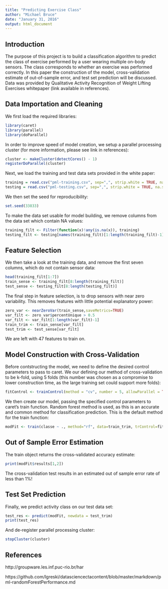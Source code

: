 ```yaml
---
title: "Predicting Exercise Class"
author: "Michael Bruce"
date: "January 31, 2016"
output: html_document
---
```


## Introduction
The purpose of this project is to build a classification algorithm to predict the class of exercise performed by a user wearing multiple on-body sensors.  The class corresponds to whether an exercise was performed correctly.  In this paper the construction of the model, cross-validation estimate of out-of-sample error, and test set prediction will be discussed.  Data was provided by Qualitative Activity Recognition of Weight Lifting Exercises whitepaper (link available in references).

## Data Importation and Cleaning
We first load the required libraries:
```r
library(caret)
library(parallel)
library(doParallel)
```

In order to improve speed of model creation, we setup a parallel processing cluster (for more information, please see link in references):
```r
cluster <- makeCluster(detectCores() - 1)
registerDoParallel(cluster)
```

Next, we load the training and test data sets provided in the white paper:
```r
training = read.csv("pml-training.csv", sep=",", strip.white = TRUE, na.strings = c("#DIV/0!", "NA"))
testing = read.csv("pml-testing.csv", sep=",", strip.white = TRUE, na.strings = c("#DIV/0!", "NA"))
```

We then set the seed for reproducibility:
```r
set.seed(33833)
```

To make the data set usable for model building, we remove columns from the data set which contain NA values:
```r
training_filt <- Filter(function(x)!any(is.na(x)), training)
testing_filt <- testing[names(training_filt)[1:length(training_filt)-1]]
```

## Feature Selection
We then take a look at the training data, and remove the first seven columns, which do not contain sensor data:
```r
head(training_filt[1:7])
train_sense <- training_filt[8:length(training_filt)]
test_sense <- testing_filt[8:length(testing_filt)]
```

The final step in feature selection, is to drop sensors with near zero variability.  This removes features with little potential explanatory power:
```r
zero_var <- nearZeroVar(train_sense,saveMetrics=TRUE)
var_filt <- zero_var$percentUnique > 0.5
var_filt <- var_filt[1:length(var_filt)-1]
train_trim <- train_sense[var_filt]
test_trim <- test_sense[var_filt]
```

We are left with 47 features to train on.

## Model Construction with Cross-Validation
Before contstructing the model, we need to define the desired control parameters to pass to caret.  We our defining our method of cross-validation to be k-fold, using 5 folds (this number was chosen as a compromise to lower construction time, as the large training set could support more folds):
```r
fitControl <- trainControl(method = "cv", number = 5, allowParallel = TRUE)
```

We then create our model, passing the specified control parameters to caret's train function.  Random forest method is used, as this is an accurate and common method for classification prediction.  This is the default method for the train function:
```r
modFit <- train(classe ~ ., method="rf", data=train_trim, trControl=fitControl)
```

## Out of Sample Error Estimation
The train object returns the cross-validated accuracy estimate:
```r
print(modFit$results[1,2])
```

The cross-validation test results in an estimated out of sample error rate of less than 1%!

## Test Set Prediction

Finally, we predict activity class on our test data set:
```r
test_res <- predict(modFit, newdata = test_trim)
print(test_res)
```

And de-register parallel processing cluster:
```r
stopCluster(cluster)
```

## References
http://groupware.les.inf.puc-rio.br/har

https://github.com/lgreski/datasciencectacontent/blob/master/markdown/pml-randomForestPerformance.md
